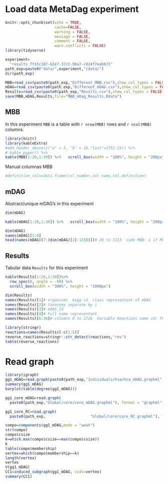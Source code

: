 # Load data MetaDag experiment

```r
knitr::opts_chunk$set(echo = TRUE,
                      cache=FALSE,
                      warning = FALSE,
                      message = FALSE,
                      comment = FALSE,
                      warn.conflicts = FALSE)
library(tidyverse)
```


```r
experiment=
  "results_ff15c187-62e7-37c2-96a7-c824f7eab671"
path_exp=paste0("data/",experiment,"/data/")
dir(path_exp)
```

```r
MBB=read_csv(paste0(path_exp,"Different_MBB.csv"),show_col_types = FALSE)
mDAG=read_csv(paste0(path_exp,"Different_mDAG.csv"),show_col_types = FALSE)
Results=read_csv(paste0(path_exp,"Results.csv"),show_col_types = FALSE)
save(MBB,mDAG,Results,file="MBB_mDag_Results.Rdata")
```

## MBB

In this experiment `MBB` is a table with `r nrow(MBB)` rows and `r ncol(MBB)` columns.

```r
library(knitr)
library(kableExtra)
#add_header_above(c("a" = 5, "b" = 18,"last"=2752-23)) %>%
# kable_paper() %>%
kable(MBB[1:20,1:30]) %>%   scroll_box(width = "100%", height = "200px")
```

Manual columnas MBB

```r
#definition_cols=data.frame(col_number,col_name,col,definition)
```

## mDAG

Abstract/unique mDAG's in this experiment

```r
dim(mDAG)
```

```r
kable(mDAG[1:20,1:30]) %>%   scroll_box(width = "100%", height = "200px")
```

```r
dim(mDAG)
names(mDAG)[1:6]
head(names(mDAG)[7:(dim(mDAG)[2]-1150)])# 28 to 1213  code MBB: 1 if MBB in mDAG 0
```

## Results

Tabular data `Results` for this experiment

```r
kable(Results[1:20,1:10])%>%
  row_spec(0, angle = -90) %>%   
  scroll_box(width = "300%", height = "1000px")
```

```r
dim(Results)
names(Results)[1]# organisms  kegg id  class representant of mDAG
names(Results)[2]# taxonomy separate by |
names(Results)[3]# mDAG_Id 
names(Results)[4]# Full name representant
names(Results)[6:36]# columns 6 to 2726  Variable Reactions name id: This reaction belongs to this ball for this MDAG. If not present the value is NA
```

```r
library(stringr)
reactions=names(Results)[-c(1:5)]
reverse_reactions=stringr::str_detect(reactions,"rev")
table(reverse_reactions)
```

# Read graph

```r
library(igraph)
gg1_mDAG=read.graph(paste0(path_exp,"Individuals/hsa/hsa_mDAG.graphml"),format = "graphml")
summary(gg1_mDAG)
barplot(table(degree(gg1_mDAG)))

gg1_core_mDAG=read.graph(
  paste0(path_exp,"Global/core/core_mDAG.graphml"), format = "graphml")

gg1_core_RC=read.graph(
  paste0(path_exp,                    "Global/core/core_RC.graphml"), format = "graphml")
```

```r
compo=components(gg1_mDAG,mode = "weak")
str(compo)
compo$csize
k=which.max(compo$csize==max(compo$csize))
k
table(compo$membership)
vertex=which(compo$membership==k)
length(vertex)
vertex
V(gg1_mDAG)
CC1=induced_subgraph(gg1_mDAG, vids=vertex)
summary(CC1)
```
